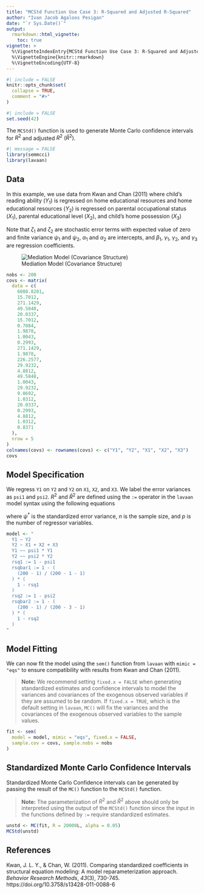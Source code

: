 ```yaml
---
title: "MCStd Function Use Case 3: R-Squared and Adjusted R-Squared"
author: "Ivan Jacob Agaloos Pesigan"
date: "`r Sys.Date()`"
output:
  rmarkdown::html_vignette:
    toc: true
vignette: >
  %\VignetteIndexEntry{MCStd Function Use Case 3: R-Squared and Adjusted R-Squared}
  %\VignetteEngine{knitr::rmarkdown}
  %\VignetteEncoding{UTF-8}
---
```


```r
#| include = FALSE
knitr::opts_chunk$set(
  collapse = TRUE,
  comment = "#>"
)
```

```r
#| include = FALSE
set.seed(42)
```

The `MCStd()` function is used
to generate Monte Carlo confidence intervals
for $R^{2}$ and adjusted $R^{2}$ $\left( \bar{R}^{2}\right)$.

```r
#| message = FALSE
library(semmcci)
library(lavaan)
```

## Data

In this example,
we use data from Kwan and Chan (2011)
where child's reading ability ($Y_{1}$)
is regressed on home educational resources
and home educational resources ($Y_{2}$)
is regressed on
parental occupational status ($X_{1}$),
parental educational level ($X_{2}$), and
child's home possession ($X_{3}$)

\begin{equation}
    Y_{1}
    =
    \alpha_{1}
    +
    \beta_{1}
    Y_{2}
    +
    \zeta_{1} ,
\end{equation}

\begin{equation}
    Y_{2}
    =
    \alpha_{2}
    +
    \gamma_{1}
    X_{1}
    +
    \gamma_{2}
    X_{2}
    +
    \gamma_{3}
    X_{3}
    +
    \zeta_{2} .
\end{equation}

\noindent Note that $\zeta_{1}$ and $\zeta_{2}$ are stochastic error terms
with expected value of zero
and finite variance $\psi_{1}$ and $\psi_{2}$,
$\alpha_{1}$ and $\alpha_{2}$ are intercepts,
and $\beta_{1}$, $\gamma_{1}$, $\gamma_{2}$, and $\gamma_{3}$
are regression coefficients.

![Mediation Model (Covariance Structure)](https://raw.githubusercontent.com/jeksterslab/semmcci/main/latexsrc/figures/png/kwan-2011-example-2.png)

```r
nobs <- 200
covs <- matrix(
  data = c(
    6088.8281,
    15.7012,
    271.1429,
    49.5848,
    20.0337,
    15.7012,
    0.7084,
    1.9878,
    1.0043,
    0.2993,
    271.1429,
    1.9878,
    226.2577,
    29.9232,
    4.8812,
    49.5848,
    1.0043,
    29.9232,
    9.0692,
    1.0312,
    20.0337,
    0.2993,
    4.8812,
    1.0312,
    0.8371
  ),
  nrow = 5
)
colnames(covs) <- rownames(covs) <- c("Y1", "Y2", "X1", "X2", "X3")
covs
```

## Model Specification

We regress `Y1` on `Y2` and `Y2` on `X1`, `X2`, and `X3`.
We label the error variances as `psi1` and `psi2`.
$R^{2}$ and $\bar{R}^{2}$
are defined using the `:=` operator
in the `lavaan` model syntax
using the following equations

\begin{equation}
    R^{2}
    =
    1 - \psi^{\ast}
\end{equation}

\begin{equation}
    \bar{R}^{2}
    =
    1
    -
    \left(
    \frac{n - 1}{n - p - 1}
    \right)
    \left(
    1 - R^2
    \right)
\end{equation}

\noindent where $\psi^{\ast}$
is the standardized error variance,
$n$ is the sample size,
and $p$ is the number of regressor variables.

```r
model <- "
  Y1 ~ Y2
  Y2 ~ X1 + X2 + X3
  Y1 ~~ psi1 * Y1
  Y2 ~~ psi2 * Y2
  rsq1 := 1 - psi1
  rsqbar1 := 1 - (
    (200 - 1) / (200 - 1 - 1)
  ) * (
    1 - rsq1
  )
  rsq2 := 1 - psi2
  rsqbar2 := 1 - (
    (200 - 1) / (200 - 3 - 1)
  ) * (
    1 - rsq2
  )
"
```

## Model Fitting

We can now fit the model using the `sem()` function from `lavaan`
with `mimic = "eqs"`
to ensure compatibility with results from Kwan and Chan (2011).

> **Note:** We recommend setting `fixed.x = FALSE`
> when generating standardized estimates and confidence intervals
> to model the variances and covariances of the exogenous observed variables
> if they are assumed to be random.
> If `fixed.x = TRUE`, which is the default setting in `lavaan`,
> `MC()` will fix the variances and the covariances
> of the exogenous observed variables to the sample values.

```r
fit <- sem(
  model = model, mimic = "eqs", fixed.x = FALSE,
  sample.cov = covs, sample.nobs = nobs
)
```

## Standardized Monte Carlo Confidence Intervals

Standardized Monte Carlo Confidence intervals can be generated by passing the result of the `MC()` function to the `MCStd()` function.

> **Note:** The parameterization of $R^{2}$ and $\bar{R}^{2}$ above
> should only be interpreted using the output of the `MCStd()` function
> since the input in the functions defined by `:=`
> require standardized estimates.

```r
unstd <- MC(fit, R = 20000L, alpha = 0.05)
MCStd(unstd)
```

## References

Kwan, J. L. Y., & Chan, W. (2011).
Comparing standardized coefficients in structural equation modeling:
A model reparameterization approach.
*Behavior Research Methods*, *43*(3), 730-745.
https://doi.org/10.3758/s13428-011-0088-6

